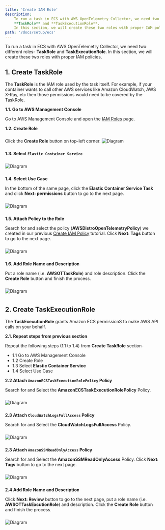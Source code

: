 ```yaml
---
title: 'Create IAM Role'
description:
    To run a task in ECS with AWS OpenTelemetry Collector, we need two different roles- 
    **TaskRole** and **TaskExecutionRole**. 
    In this section, we will create these two roles with proper IAM policies.
path: '/docs/setup/ecs'
---
```




To run a task in ECS with AWS OpenTelemetry Collector, we need two different roles- 
**TaskRole** and **TaskExecutionRole**. 
In this section, we will create these two roles with proper IAM policies.

<SectionSeparator />

## 1. Create TaskRole 

The **TaskRole** is the IAM role used by the task itself. For example, if your container wants to call other 
AWS services like Amazon CloudWatch, AWS X-Ray, etc then those permissions would need to be covered by the TaskRole.

**1.1. Go to AWS Management Console**

Go to AWS Management Console and open the [IAM Roles](https://console.aws.amazon.com/iam/home#/roles) page.


**1.2. Create Role**

Click the **Create Role** button on top-left corner.
<img src={iam_role_01} alt="Diagram" style="margin: 10px 0;" />
<div style="height: 40px" />

**1.3. Select `Elastic Container Service`**

<img src={iam_role_02} alt="Diagram" style="margin: 10px 0;" />
<div style="height: 80px" />

**1.4. Select Use Case** 

In the bottom of the same page, click the **Elastic Container Service Task** and click **Next: permissions** 
button to go to the next page. 

<img src={iam_role_03} alt="Diagram" style="margin: 10px 0;" />
<div style="height: 40px" />

**1.5. Attach Policy to the Role**

Search for and select the policy (**AWSDistroOpenTelemetryPolicy**) we created in our previous [Create IAM Policy](create-iam-policy) tutorial. 
Click **Next: Tags** button to go to the next page.

<img src={iam_role_04} alt="Diagram" style="margin: 10px 0;" />
<div style="height: 40px" />

**1.6. Add Role Name and Description**

Put a role name (i.e. **AWSOTTaskRole**) and role description. Click the **Create Role** button and finish the process.

<img src={iam_role_05} alt="Diagram" style="margin: 10px 0;" />
<div style="height: 40px" />

<SectionSeparator />

## 2. Create TaskExecutionRole

The **TaskExecutionRole** grants Amazon ECS permissionS to make AWS API calls on your behalf.

**2.1. Repeat steps from previous section**

Repeat the following steps (1.1 to 1.4) from **Create TaskRole** section-

- 1.1 Go to AWS Management Console
- 1.2 Create Role
- 1.3 Select **Elastic Container Service**
- 1.4 Select Use Case

**2.2 Attach `AmazonECSTaskExecutionRolePolicy` Policy**

Search for and Select the **AmazonECSTaskExecutionRolePolicy** Policy.

<img src={iam_role_06} alt="Diagram" style="margin: 10px 0;" />
<div style="height: 40px" />

**2.3 Attach `CloudWatchLogsFullAccess` Policy**

Search for and Select the **CloudWatchLogsFullAccess** Policy. 

<img src={iam_role_07} alt="Diagram" style="margin: 10px 0;" />
<div style="height: 40px" />

**2.3 Attach `AmazonSSMReadOnlyAccess` Policy**

Search for and Select the **AmazonSSMReadOnlyAccess** Policy. Click **Next: Tags** button to go to the next page.

<img src={iam_role_08} alt="Diagram" style="margin: 10px 0;" />
<div style="height: 40px" />


**2.4 Add Role Name and Description**

Click **Next: Review** button to go to the next page, put a role name (i.e. **AWSOTTaskExcutionRole**) and 
description. Click the **Create Role** button and finish the process.

<img src={iam_role_09} alt="Diagram" style="margin: 10px 0;" />
<div style="height: 40px" />